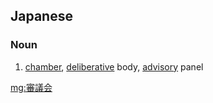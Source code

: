 ==Japanese==
{{ja-kanjitab|しん|ぎ|かい|yomi=o}}

===Noun===
{{ja-noun|しんぎかい|kyu=審議會}}

# [[chamber]], [[deliberative]] body, [[advisory]] panel

[[mg:審議会]]